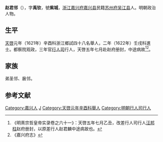 '''赵君邻'''（{{bd|1602年||1625年||}}），字'''禹钦'''，號'''紫城'''，[[浙江|浙江]][[嘉兴府|嘉兴府]][[嘉兴县|嘉兴县]]民籍[[苏州府|苏州府]][[吴江县|吴江县]]人。明朝政治人物。

==生平==
[[天啓|天啓]]元年（1621年）辛酉科浙江鄉試四十八名舉人，二年（1622年）壬戌科進士。都察院观政，三年官[[行人司|行人司]]行人，天啓五年七月赴赵府册封，中途病故<ref>《明熹宗哲皇帝实录卷之六十一》：天啓五年七月乙丑，改差行人司行人[[汪邦柱|汪邦柱]]赵府册封，以原差行人赵君麟中途病故也。</ref><ref>《嘉兴府志》</ref>。

== 家族 ==
弟圣邻、扆邻。

==参考文献==
{{reflist}}

{{天啓二年壬戌科殿試金榜}}

{{Authority control}}

{{DEFAULTSORT:}}
[[Category:嘉兴人|Category:嘉兴人]]
[[Category:赵姓|J]]
[[Category:天啓元年辛酉科舉人|Category:天啓元年辛酉科舉人]]
[[Category:明朝行人司行人|Category:明朝行人司行人]]


{{明朝官员小作品}}